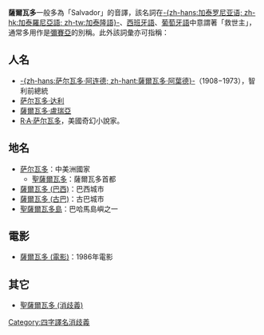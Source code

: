 '''薩爾瓦多'''一般多為「Salvador」的音譯，該名詞在[[加泰隆語|-{zh-hans:加泰罗尼亚语; zh-hk:加泰羅尼亞語; zh-tw:加泰隆語}-]]、[[西班牙語|西班牙語]]、[[葡萄牙語|葡萄牙語]]中意謂著「救世主」，通常多用作是[[彌賽亞|彌賽亞]]的別稱。此外該詞彙亦可指稱：

== 人名 ==
*[[萨尔瓦多·阿连德|-{zh-hans:萨尔瓦多·阿连德; zh-hant:薩爾瓦多·阿葉德}-]]（1908−1973），智利前總統
*[[萨尔瓦多·达利|萨尔瓦多·达利]]
*[[薩爾瓦多·盧瑞亞|薩爾瓦多·盧瑞亞]]
*[[R·A·萨尔瓦多|R·A·萨尔瓦多]]，美國奇幻小說家。

== 地名 ==
*[[萨尔瓦多|萨尔瓦多]]：中美洲國家
**[[聖薩爾瓦多|聖薩爾瓦多]]：薩爾瓦多首都
*[[薩爾瓦多_(巴西)|薩爾瓦多 (巴西)]]：巴西城市
*[[薩爾瓦多_(古巴)|薩爾瓦多 (古巴)]]：古巴城市
*[[聖薩爾瓦多島|聖薩爾瓦多島]]：巴哈馬島嶼之一

== 電影 ==
*[[薩爾瓦多_(電影)|薩爾瓦多 (電影)]]：1986年電影

== 其它 ==
* [[聖薩爾瓦多_(消歧義)|聖薩爾瓦多 (消歧義)]]

{{消歧義|cat=四字地名消歧義}}
[[Category:四字譯名消歧義|Category:四字譯名消歧義]]